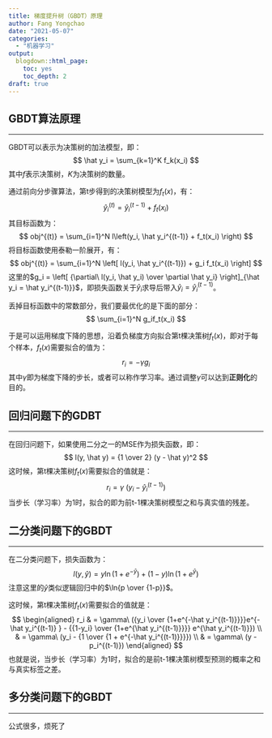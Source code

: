 ```yaml
---
title: 梯度提升树（GBDT）原理
author: Fang Yongchao
date: "2021-05-07"
categories:
  - "机器学习"
output:
  blogdown::html_page:
    toc: yes
    toc_depth: 2
draft: true
---
```


## GBDT算法原理

---------------------------

GBDT可以表示为决策树的加法模型，即：
$$
\hat y_i = \sum_{k=1}^K f_k(x_i)
$$
其中$f$表示决策树，$K$为决策树的数量。

通过前向分步骤算法，第t步得到的决策树模型为$f_t(x)$，有：
$$
\hat y_i^{(t)} = \hat y_i^{(t-1)} + f_t(x_i)
$$
其目标函数为：
$$
obj^{(t)} = \sum_{i=1}^N l\left(y_i, \hat y_i^{(t-1)} + f_t(x_i) \right)
$$
将目标函数使用泰勒一阶展开，有：
$$
obj^{(t)} = \sum_{i=1}^N \left[ l(y_i, \hat y_i^{(t-1)}) + g_i f_t(x_i) \right]
$$
这里的$g_i = \left[ {\partial\ l(y_i, \hat y_i) \over \partial \hat y_i}  \right]_{\hat y_i = \hat y_i^{(t-1)}}$，即损失函数关于$\hat y_i$求导后带入$\hat y_i = \hat y_i^{(t-1)}$。

丢掉目标函数中的常数部分，我们要最优化的是下面的部分：
$$
\sum_{i=1}^N g_if_t(x_i)
$$

于是可以运用梯度下降的思想，沿着负梯度方向拟合第t棵决策树$f_t(x)$，即对于每个样本，$f_t(x)$需要拟合的值为：
$$
r_i = - \gamma g_i
$$
其中$\gamma$即为梯度下降的步长，或者可以称作学习率。通过调整$\gamma$可以达到**正则化**的目的。

## 回归问题下的GDBT

---------------------------

在回归问题下，如果使用二分之一的MSE作为损失函数，即：
$$
l(y, \hat y) = {1 \over 2} (y - \hat y)^2
$$
这时候，第t棵决策树$f_t(x)$需要拟合的值就是：
$$
r_i = \gamma\ (y_i - \hat y_i^{(t-1)})
$$
当步长（学习率）为1时，拟合的即为前t-1棵决策树模型之和与真实值的残差。

## 二分类问题下的GBDT

---------------------------

在二分类问题下，损失函数为：
$$
l(y, \hat y) =  y\ln(1 + e^{-\hat y}) + (1-y)\ln(1 + e^{\hat y})
$$
注意这里的$\hat y$类似逻辑回归中的$\ln{p \over {1-p}}$。

这时候，第t棵决策树$f_t(x)$需要拟合的值就是：
$$
\begin{aligned}
r_i & = \gamma\ ({y_i \over {1+e^{-\hat y_i^{(t-1)}}}}e^{- \hat y_i^{(t-1)} } - {{1-y_i} \over {1+e^{\hat y_i^{(t-1)}}}} e^{\hat y_i^{(t-1)}}) \\
 & = \gamma\ (y_i - {1 \over {1 + e^{-\hat y_i^{(t-1)}}}}) \\
 & = \gamma\ (y - p_i^{(t-1)})
\end{aligned}
$$
也就是说，当步长（学习率）为1时，拟合的是前t-1棵决策树模型预测的概率之和与真实标签之差。

## 多分类问题下的GBDT

---------------------------

公式很多，烦死了


